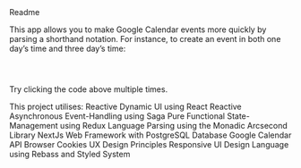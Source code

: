 
<Heading variant="h2" mt="1">
    Readme
</Heading>

<Divider color="text" mb="4" />

This app allows you to make Google Calendar events more quickly by parsing a shorthand notation. For instance, to create an event in both one day’s time and three day’s time:

<Code type="pre">
    <HistoryItem title="d, 3d buy some bananas" />
</Code>

Try clicking the code above multiple times.

<Heading variant="h3" mt="4">
    This project utilises:
</Heading>

<ColumnList centerOnMobile={false}>
    <span>Reactive Dynamic UI using React</span>
    <span>Reactive Asynchronous Event-Handling using Saga</span>
    <span>Pure Functional State-Management using Redux</span>
    <span>Language Parsing using the Monadic Arcsecond Library</span>
    <span>NextJs Web Framework with PostgreSQL Database</span>
    <span>Google Calendar API</span>
    <span>Browser Cookies</span>
    <span>UX Design Principles</span>
    <span>Responsive UI Design Language using Rebass and Styled System</span>
</ColumnList>
